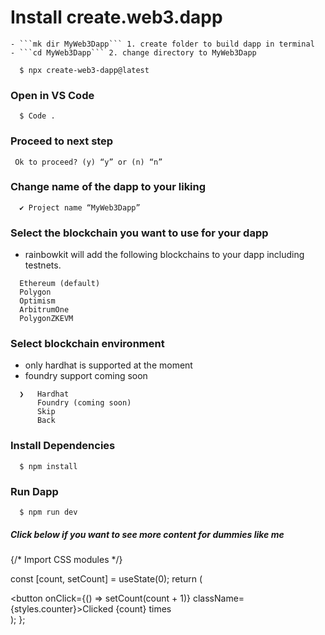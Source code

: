 # Install create.web3.dapp

    - ```mk dir MyWeb3Dapp``` 1. create folder to build dapp in terminal
    - ```cd MyWeb3Dapp``` 2. change directory to MyWeb3Dapp
 
  ```{Terminal}
    $ npx create-web3-dapp@latest
   ```
  
 ### Open in VS Code
  
  ```{Terminal}
    $ Code .
  ```
### Proceed to next step

  ```{Terminal}
   Ok to proceed? (y) “y” or (n) “n” 
  ```

### Change name of the dapp to your liking

  ```{Terminal}
    ✔ Project name “MyWeb3Dapp”
  ```

### Select the blockchain you want to use for your dapp
  - rainbowkit will add the following blockchains to your dapp including testnets.

  ```{Terminal}
    Ethereum (default)
    Polygon
    Optimism
    ArbitrumOne
    PolygonZKEVM
  ```

### Select blockchain environment 
  - only hardhat is supported at the moment
  - foundry support coming soon

  ```{Terminal}
    ❯   Hardhat
        Foundry (coming soon)
        Skip
        Back
  ```

### Install Dependencies
  
  ```{Terminal}
    $ npm install
  ```

### Run Dapp

  ```{Terminal}
    $ npm run dev
  ```

##### Click below if you want to see more content for dummies like me



{/* Import CSS modules */}

  const [count, setCount] = useState(0);
  return (
    <div>
      <button onClick={() => setCount(count + 1)} className={styles.counter}>Clicked {count} times</button>
    </div>
  );
};

<Counter/>